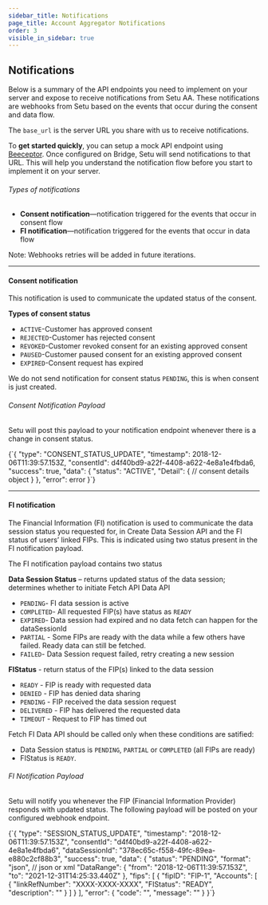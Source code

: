 ```yaml
---
sidebar_title: Notifications
page_title: Account Aggregator Notifications
order: 3
visible_in_sidebar: true
---
```


## Notifications

Below is a summary of the API endpoints you need to implement on your server and expose to receive notifications from Setu AA. These notifications are webhooks from Setu based on the events that occur during the consent and data flow.

The `base_url` is the server URL you share with us to receive notifications.

To **get started quickly**, you can setup a mock API endpoint using <a href="https://beeceptor.com/" target="_blank">Beeceptor</a>. Once configured on Bridge, Setu will send notifications to that URL. This will help you understand the notification flow before you start to implement it on your server.

###### Types of notifications

- **Consent notification**—notification triggered for the events that occur in consent flow
- **FI notification**—notification triggered for the events that occur in data flow

Note: Webhooks retries will be added in future iterations.

<hr class="primary" />

#### Consent notification

This notification is used to communicate the updated status of the consent.

**Types of consent status**

- `ACTIVE`-Customer has approved consent
- `REJECTED`-Customer has rejected consent
- `REVOKED`-Customer revoked consent for an existing approved consent
- `PAUSED`-Customer paused consent for an existing approved consent
- `EXPIRED`-Consent request has expired

We do not send notification for consent status `PENDING`, this is when consent is just created.

###### Consent Notification Payload

Setu will post this payload to your notification endpoint whenever there is a change in consent status.

<CodeBlockWithCopy language="json">
{`{
  "type": "CONSENT_STATUS_UPDATE",
  "timestamp": 2018-12-06T11:39:57.153Z,
  "consentId": d4f40bd9-a22f-4408-a622-4e8a1e4fbda6,
  "success": true,
  "data": {
    "status": "ACTIVE", 
    "Detail": {                            
                        // consent details object
                   }
  },
  "error": error
}`}
</CodeBlockWithCopy>

<hr class="primary" />

#### FI notification

The Financial Information (FI) notification is used to communicate the data session status you requested for, in Create Data Session API and the FI status of users’ linked FIPs. This is indicated using two status present in the FI notification payload.

The FI notification payload contains two status

**Data Session Status** – returns updated status of the data session; determines whether to initiate Fetch API Data API

- `PENDING`- FI data session is active
- `COMPLETED`- All requested FIP(s) have status as `READY`
- `EXPIRED`- Data session had expired and no data fetch can happen for the dataSessionId
- `PARTIAL` - Some FIPs are ready with the data while a few others have failed. Ready data can still be fetched.
- `FAILED`- Data Session request failed, retry creating a new session

**FIStatus** - return status of the FIP(s) linked to the data session

- `READY` - FIP is ready with requested data
- `DENIED` - FIP has denied data sharing
- `PENDING` - FIP received the data session request
- `DELIVERED` - FIP has delivered the requested data
- `TIMEOUT` - Request to FIP has timed out

Fetch FI Data API should be called only when these conditions are satified:

- Data Session status is `PENDING`, `PARTIAL` or `COMPLETED` (all FIPs are ready)
- FIStatus is `READY`.

###### FI Notification Payload

Setu will notify you whenever the FIP (Financial Information Provider) responds with updated status. The following payload will be posted on your configured webhook endpoint.

<CodeBlockWithCopy language="json">
  {`{
  "type": "SESSION_STATUS_UPDATE",
  "timestamp": "2018-12-06T11:39:57.153Z",
  "consentId": "d4f40bd9-a22f-4408-a622-4e8a1e4fbda6",
  "dataSessionId": "378ec65c-f558-49fc-89ea-e880c2cf88b3",
  "success": true,
  "data": {
    "status": "PENDING",
    "format": "json", // json or xml
    "DataRange": {
      "from": "2018-12-06T11:39:57.153Z",
      "to": "2021-12-31T14:25:33.440Z"
    },
    "fips": [
      {
        "fipID": "FIP-1",
        "Accounts": [
          {
            "linkRefNumber": "XXXX-XXXX-XXXX",
            "FIStatus": "READY",
            "description": ""
          }
        ]
      }
    ],
    "error": {
      "code": "",
      "message": ""
    }
  }`}
</CodeBlockWithCopy>

<WasPageHelpful />

